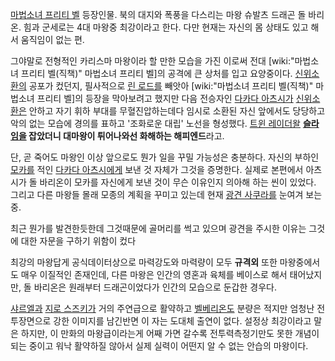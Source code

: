 [[마법소녀 프리티 벨]] 등장인물.
북의 대지와 폭풍을 다스리는 마왕 슈발츠 드래곤 돌 바리온. 힘과 군세로는 4대 마왕중 최강이라고 한다. 다만 현재는 자신의 몸 상태도 있고 해서 움직임이 없는 편.

그야말로 전형적인 카리스마 마왕이라 할 만한 모습을 가진 이로써 전대 [wiki:"마법소녀 프리티 벨(직책)" 마법소녀 프리티 벨]의 공격에 큰 상처를 입고 요양중이다.
[[신위소환]]의 공포가 컸던지, 필사적으로 [[린 로드]]를 빼앗아 [wiki:"마법소녀 프리티 벨(직책)" 마법소녀 프리티 벨]의 등장을 막아보려고 했지만 다음 전승자인 [[다카다 아츠시]]가 [[신위소환]]은 안하고 자기 휘하 부대를 무혈진압하는데다 임시로 소환된 자신 앞에서도 당당하고 악의 없는 모습에 경의를 표하고 '조화로운 대립' 노선을 형성했다. [[트윈 레이더]]왈 '''[[슬라임]]을 잡았더니 대마왕이 튀어나와선 화해하는 해피엔드'''라고.

단, 곧 죽어도 마왕인 이상 앞으로도 뭔가 일을 꾸밀 가능성은 충분하다. 자신의 부하인 [[모카]]를 적인 [[다카다 아츠시]]에게 보낸 것 자체가 그것을 증명한다. 실제로 본편에서 아츠시가 돌 바리온이 모카를 자신에게 보낸 것이 무슨 이유인지 의아해 하는 씬이 있었다. 그리고 다른 마왕들 몰래 모종의 계획을 꾸미고 있는데 현재 [[광견 사쿠라]]를 눈여겨 보는 중. 

최근 뭔가를 발견한듯한데 그것때문에 골머리를 썩고 있으며 광견을 주시한 이유는 그것에 대한 자문을 구하기 위함이 컸다

최강의 마왕답게 공식데이터상으로 마력강도와 마력량이 모두 '''규격외'''
또한 마왕중에서도 매우 이질적인 존재인데, 다른 마왕은 인간의 영혼과 육체를 베이스로 해서 태어났지만, 돌 바리온은 원래부터 드래곤이었다가 인간의 모습으로 둔갑한 경우다.

[[샤르엘]]과 [[지로 스즈키]]가 거의 주연급으로 활약하고 [[벨베리온]]도 분량은 적지만 엄청난 전투장면으로 강한 이미지를 남긴반면 이 자는 도대체 출연이 없다. 설정상 최강이라고 말은 하지만, 이 만화의 마왕급이라는게 어째 가면 갈수록 전투력측정기만도 못한 개념이 되는 중이고 워낙 활약하질 않아서 실제 실력이 어떤지 알 수 없는 안습의 마왕이다.
